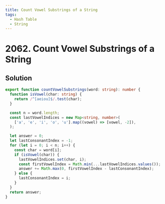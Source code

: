 ```yaml
---
title: Count Vowel Substrings of a String
tags:
  - Hash Table
  - String
---
```


# 2062. Count Vowel Substrings of a String

<Badges>
  <LevelBadge level="easy" />
  <TopicBadge name="Hash Table" slug="hash-table" />
  <TopicBadge name="String" slug="string" />
</Badges>

## Solution

```typescript filename="solution.ts" copy
export function countVowelSubstrings(word: string): number {
  function isVowel(char: string) {
    return /^[aeiou]$/.test(char);
  }

  const n = word.length;
  const lastVowelIndices = new Map<string, number>(
    ['a', 'e', 'i', 'o', 'u'].map((vowel) => [vowel, -2]),
  );

  let answer = 0;
  let lastConsonantIndex = -1;
  for (let i = 0; i < n; i++) {
    const char = word[i];
    if (isVowel(char)) {
      lastVowelIndices.set(char, i);
      const firstVowelIndex = Math.min(...lastVowelIndices.values());
      answer += Math.max(0, firstVowelIndex - lastConsonantIndex);
    } else {
      lastConsonantIndex = i;
    }
  }
  return answer;
}
```

<ProblemLink
  codingSite="leetcode"
  href="https://leetcode.com/problems/count-vowel-substrings-of-a-string"
  title="Count Vowel Substrings of a String"
/>
